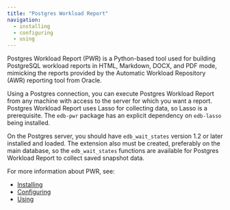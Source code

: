 ```yaml
---
title: "Postgres Workload Report"
navigation:
  - installing
  - configuring
  - using
---
```


Postgres Workload Report (PWR) is a Python-based tool used for building PostgreSQL workload reports in HTML, Markdown, DOCX, and PDF mode, mimicking the reports provided by the Automatic Workload Repository (AWR) reporting tool from Oracle.

Using a Postgres connection, you can execute Postgres Workload Report from any machine with access to the server for which you want a report. Postgres Workload Report uses Lasso for collecting data, so Lasso is a prerequisite. The `edb-pwr` package has an explicit dependency on `edb-lasso` being installed.

On the Postgres server, you should have `edb_wait_states` version 1.2 or later installed and loaded. The extension also must be created,
preferably on the main database, so the `edb_wait_states` functions are available for Postgres Workload Report to collect saved snapshot data.

For more information about PWR, see: 

  - [Installing](installing)
  - [Configuring](configuring)
  - [Using](using)
